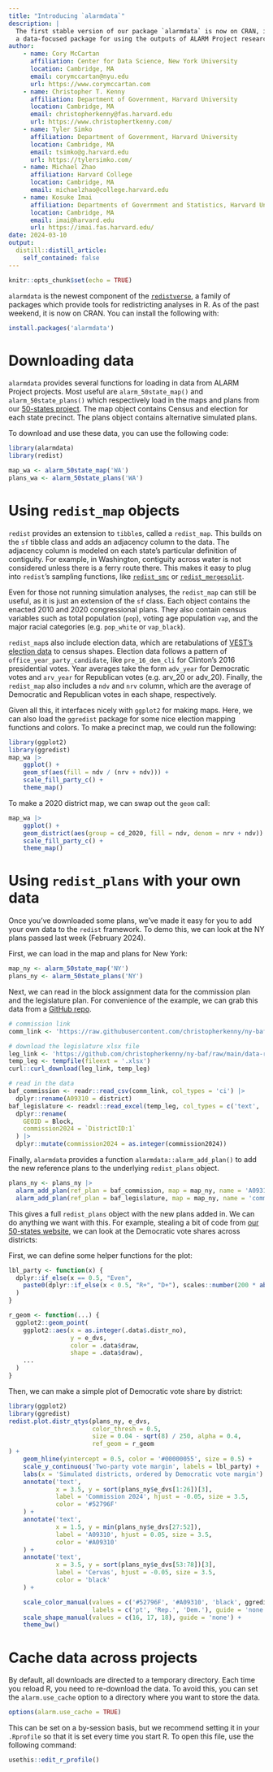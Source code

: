 ```yaml
---
title: "Introducing `alarmdata`"
description: |
  The first stable version of our package `alarmdata` is now on CRAN, introducing
  a data-focused package for using the outputs of ALARM Project research.
author:
    - name: Cory McCartan
      affiliation: Center for Data Science, New York University
      location: Cambridge, MA
      email: corymccartan@nyu.edu
      url: https://www.corymccartan.com
    - name: Christopher T. Kenny
      affiliation: Department of Government, Harvard University
      location: Cambridge, MA
      email: christopherkenny@fas.harvard.edu
      url: https://www.christophertkenny.com/
    - name: Tyler Simko
      affiliation: Department of Government, Harvard University
      location: Cambridge, MA
      email: tsimko@g.harvard.edu
      url: https://tylersimko.com/
    - name: Michael Zhao
      affiliation: Harvard College
      location: Cambridge, MA
      email: michaelzhao@college.harvard.edu
    - name: Kosuke Imai
      affiliation: Departments of Government and Statistics, Harvard University
      location: Cambridge, MA
      email: imai@harvard.edu
      url: https://imai.fas.harvard.edu/
date: 2024-03-10
output:
  distill::distill_article:
    self_contained: false
---
```



```r
knitr::opts_chunk$set(echo = TRUE)
```

`alarmdata` is the newest component of the [`redistverse`](https://alarm-redist.org/redistverse), a family of packages which provide tools for redistricting analyses in R. 
As of the past weekend, it is now on CRAN.
You can install the following with:

```r
install.packages('alarmdata')
```


# Downloading data

`alarmdata` provides several functions for loading in data from ALARM Project projects. 
Most useful are `alarm_50state_map()` and `alarm_50state_plans()` which respectively load in the maps and plans from our [50-states project](https://alarm-redist.org/fifty-states/).
The map object contains Census and election for each state precinct.
The plans object contains alternative simulated plans.

To download and use these data, you can use the following code:

```r
library(alarmdata)
library(redist)

map_wa <- alarm_50state_map('WA')
plans_wa <- alarm_50state_plans('WA')
```


# Using `redist_map` objects

`redist` provides an extension to `tibble`s, called a `redist_map`. 
This builds on the `sf` tibble class and adds an adjacency column to the data.
The adjacency column is modeled on each state's particular definition of contiguity.
For example, in Washington, contiguity across water is not considered unless there is a ferry route there.
This makes it easy to plug into `redist`'s sampling functions, like [`redist_smc`](https://alarm-redist.org/redist/reference/redist_smc.html) or [`redist_mergesplit`](https://alarm-redist.org/redist/reference/redist_mergesplit.html).

Even for those not running simulation analyses, the `redist_map` can still be useful, as it is just an extension of the `sf` class.
Each object contains the enacted 2010 and 2020 congressional plans.
They also contain census variables such as total population (`pop`), voting age population `vap`, and the major racial categories (e.g. `pop_white` or `vap_black`).

`redist_map`s also include election data, which are retabulations of [VEST's election data](https://dataverse.harvard.edu/dataverse/electionscience) to census shapes.
Election data follows a pattern of `office_year_party_candidate`, like `pre_16_dem_cli` for Clinton's 2016 presidential votes.
Year averages take the form `adv_year` for Democratic votes and `arv_year` for Republican votes (e.g. arv_20 or adv_20).
Finally, the `redist_map` also includes a `ndv` and `nrv` column, which are the average of Democratic and Republican votes in each shape, respectively. 


Given all this, it interfaces nicely with `ggplot2` for making maps.
Here, we can also load the `ggredist` package for some nice election mapping functions and colors.
To make a precinct map, we could run the following:

```r
library(ggplot2)
library(ggredist)
map_wa |> 
    ggplot() +
    geom_sf(aes(fill = ndv / (nrv + ndv))) +
    scale_fill_party_c() +
    theme_map()
```

To make a 2020 district map, we can swap out the `geom` call:

```r
map_wa |> 
    ggplot() +
    geom_district(aes(group = cd_2020, fill = ndv, denom = nrv + ndv)) +
    scale_fill_party_c() +
    theme_map()
```





# Using `redist_plans` with your own data

Once you've downloaded some plans, we've made it easy for you to add your own data to the `redist` framework.
To demo this, we can look at the NY plans passed last week (February 2024).

First, we can load in the map and plans for New York:

```r
map_ny <- alarm_50state_map('NY')
plans_ny <- alarm_50state_plans('NY')
```

Next, we can read in the block assignment data for the commission plan and the legislature plan.
For convenience of the example, we can grab this data from a [GitHub repo](https://github.com/christopherkenny/ny-baf). 

```r
# commission link
comm_link <- 'https://raw.githubusercontent.com/christopherkenny/ny-baf/main/data/A09310.csv'

# download the legislature xlsx file
leg_link <- 'https://github.com/christopherkenny/ny-baf/raw/main/data-raw/congressional_plan_equivalency.xlsx'
temp_leg <- tempfile(fileext = '.xlsx')
curl::curl_download(leg_link, temp_leg)

# read in the data
baf_commission <- readr::read_csv(comm_link, col_types = 'ci') |> 
  dplyr::rename(A09310 = district)
baf_legislature <- readxl::read_excel(temp_leg, col_types = c('text', 'text')) |> 
  dplyr::rename(
    GEOID = Block,
    commission2024 = `DistrictID:1`
  ) |> 
  dplyr::mutate(commission2024 = as.integer(commission2024))
```

Finally, `alarmdata` provides a function `alarmdata::alarm_add_plan()` to add the new reference plans to the underlying `redist_plans` object.

```r
plans_ny <- plans_ny |>
  alarm_add_plan(ref_plan = baf_commission, map = map_ny, name = 'A09310') |>
  alarm_add_plan(ref_plan = baf_legislature, map = map_ny, name = 'commission2024')
```

This gives a full `redist_plans` object with the new plans added in.
We can do anything we want with this.
For example, stealing a bit of code from [our 50-states website](https://github.com/alarm-redist/alarm-redist.github.io/blob/main/_fifty-states/fifty-states.R), we can look at the Democratic vote shares across districts:

First, we can define some helper functions for the plot:

```r
lbl_party <- function(x) {
  dplyr::if_else(x == 0.5, "Even",
    paste0(dplyr::if_else(x < 0.5, "R+", "D+"), scales::number(200 * abs(x - 0.5), 1))
  )
}

r_geom <- function(...) {
  ggplot2::geom_point(
    ggplot2::aes(x = as.integer(.data$.distr_no),
                 y = e_dvs,
                 color = .data$draw, 
                 shape = .data$draw),
    ...
  )
}
```

Then, we can make a simple plot of Democratic vote share by district:

```r
library(ggplot2)
library(ggredist)
redist.plot.distr_qtys(plans_ny, e_dvs,
                       color_thresh = 0.5,
                       size = 0.04 - sqrt(8) / 250, alpha = 0.4,
                       ref_geom = r_geom
) +
    geom_hline(yintercept = 0.5, color = '#00000055', size = 0.5) +
    scale_y_continuous('Two-party vote margin', labels = lbl_party) +
    labs(x = 'Simulated districts, ordered by Democratic vote margin') +
    annotate('text',
             x = 3.5, y = sort(plans_ny$e_dvs[1:26])[3],
             label = 'Commission 2024', hjust = -0.05, size = 3.5,
             color = '#52796F'
    ) +
    annotate('text',
             x = 1.5, y = min(plans_ny$e_dvs[27:52]),
             label = 'A09310', hjust = 0.05, size = 3.5,
             color = '#A09310'
    ) +
    annotate('text',
             x = 3.5, y = sort(plans_ny$e_dvs[53:78])[3],
             label = 'Cervas', hjust = -0.05, size = 3.5,
             color = 'black'
    ) + 

    scale_color_manual(values = c('#52796F', '#A09310', 'black', ggredist$partisan[2], ggredist$partisan[14]),
                       labels = c('pt', 'Rep.', 'Dem.'), guide = 'none') +
    scale_shape_manual(values = c(16, 17, 18), guide = 'none') +
    theme_bw()
```

# Cache data across projects

By default, all downloads are directed to a temporary directory.
Each time you reload R, you need to re-download the data.
To avoid this, you can set the `alarm.use_cache` option to a directory where you want to store the data.

```r
options(alarm.use_cache = TRUE)
```

This can be set on a by-session basis, but we recommend setting it in your `.Rprofile` so that it is set every time you start R. To open this file, use the following command:

```r
usethis::edit_r_profile()
```
